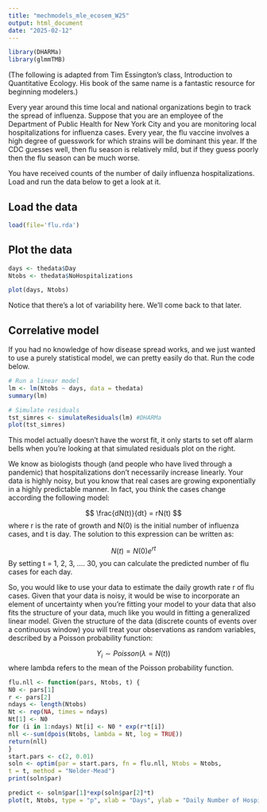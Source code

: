 ```yaml
---
title: "mechmodels_mle_ecosem_W25"
output: html_document
date: "2025-02-12"
---
```




```r
library(DHARMa)
library(glmmTMB)
```

(The following is adapted from Tim Essington's class, Introduction to Quantitative Ecology. His book of the same name is a fantastic resource for beginning modelers.)

Every year around this time local and national organizations begin to track the spread of influenza.  Suppose that you are an employee of the Department of Public Health for New York City and you are monitoring local hospitalizations for influenza cases. Every year, the flu vaccine involves a high degree of guesswork for which strains will be dominant this year. If the CDC guesses well, then flu season is relatively mild, but if they guess poorly then the flu season can be much worse.

You have received counts of the number of daily influenza hospitalizations. Load and run the data below to get a look at it.

## Load the data
```r
load(file='flu.rda')
```

## Plot the data
```r
days <- thedata$Day
Ntobs <- thedata$NoHospitalizations

plot(days, Ntobs)
```
Notice that there's a lot of variability here. We'll come back to that later. 

## Correlative model

If you had no knowledge of how disease spread works, and we just wanted to use a purely statistical model, we can pretty easily do that. Run the code below. 
```r
# Run a linear model
lm <- lm(Ntobs ~ days, data = thedata)
summary(lm)

# Simulate residuals
tst_simres <- simulateResiduals(lm) #DHARMa
plot(tst_simres)

```
This model actually doesn't have the worst fit, it only starts to set off alarm bells when you're looking at that simulated residuals plot on the right. 

We know as biologists though (and people who have lived through a pandemic) that hospitalizations don't necessarily increase linearly. Your data is highly noisy, but you know that real cases are growing exponentially in a highly predictable manner.  In fact, you think the cases change according the following model:

$$
\frac{dN(t)}{dt} = rN(t)
$$
where r is the rate of growth and N(0) is the initial number of influenza cases, and t is day.  The solution to this expression can be written as:

$$
N(t) = N(0)e^{rt}
$$
By setting t = 1, 2, 3, .... 30, you can calculate the predicted number of flu cases for each day. 

So, you would like to use your data to estimate the daily growth rate r of flu cases. Given that your data is noisy, it would be wise to incorporate an element of uncertainty when you're fitting your model to your data that also fits the structure of your data, much like you would in fitting a generalized linear model. Given the structure of the data (discrete counts of events over a continuous window) you will treat your observations as random variables, described by a Poisson probability function:

$$
Y_i \sim Poisson(\lambda = N(t))
$$
where lambda refers to the mean of the Poisson probability function.


```r
flu.nll <- function(pars, Ntobs, t) {
N0 <- pars[1]
r <- pars[2]
ndays <- length(Ntobs)
Nt <- rep(NA, times = ndays)
Nt[1] <- N0
for (i in 1:ndays) Nt[i] <- N0 * exp(r*t[i])
nll <--sum(dpois(Ntobs, lambda = Nt, log = TRUE))
return(nll)
}
start.pars <- c(2, 0.01)
soln <- optim(par = start.pars, fn = flu.nll, Ntobs = Ntobs,
t = t, method = "Nelder-Mead")
print(soln$par)

```


```r
predict <- soln$par[1]*exp(soln$par[2]*t)
plot(t, Ntobs, type = "p", xlab = "Days", ylab = "Daily Number of Hospitalizations", las = lines(t, predict, lwd = 2, col = "Red")
```


